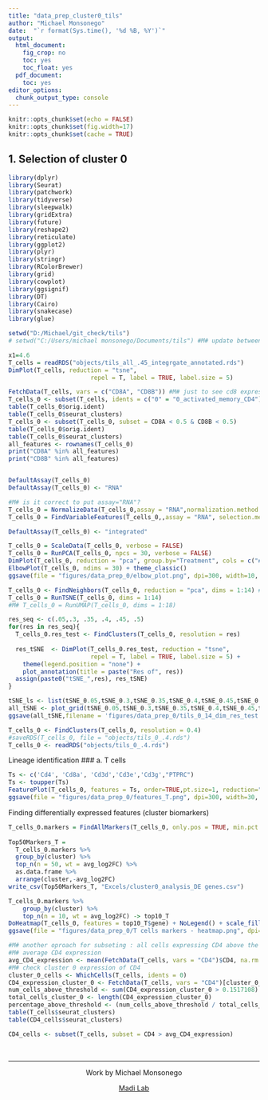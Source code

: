 ```yaml
---
title: "data_prep_cluster0_tils"
author: "Michael Monsonego"
date:  "`r format(Sys.time(), '%d %B, %Y')`"
output:
  html_document: 
    fig_crop: no
    toc: yes
    toc_float: yes
  pdf_document:
    toc: yes
editor_options: 
  chunk_output_type: console
---
```


```r
knitr::opts_chunk$set(echo = FALSE)
knitr::opts_chunk$set(fig.width=17) 
knitr::opts_chunk$set(cache = TRUE) 

```

## 1. Selection of cluster 0
```r
library(dplyr)
library(Seurat)
library(patchwork)
library(tidyverse)
library(sleepwalk)
library(gridExtra)
library(future)
library(reshape2)
library(reticulate)
library(ggplot2)
library(plyr)
library(stringr)
library(RColorBrewer)
library(grid)
library(cowplot)
library(ggsignif)
library(DT)
library(Cairo)
library(snakecase)
library(glue)

setwd("D:/Michael/git_check/tils")
# setwd("C:/Users/michael monsonego/Documents/tils") #M# update between computers(git)

x1=4.6
T_cells = readRDS("objects/tils_all_.45_integrgate_annotated.rds")
DimPlot(T_cells, reduction = "tsne",
                       repel = T, label = TRUE, label.size = 5)

FetchData(T_cells, vars = c("CD8A", "CD8B")) #M# just to see cd8 expression
T_cells_0 <- subset(T_cells, idents = c("0" = "0_activated_memory_CD4")) #M# also subset out CD8 cells
table(T_cells_0$orig.ident)
table(T_cells_0$seurat_clusters)
T_cells_0 <- subset(T_cells_0, subset = CD8A < 0.5 & CD8B < 0.5)
table(T_cells_0$orig.ident)
table(T_cells_0$seurat_clusters)
all_features <- rownames(T_cells_0)
print("CD8A" %in% all_features)
print("CD8B" %in% all_features)


DefaultAssay(T_cells_0)
DefaultAssay(T_cells_0) <- "RNA"

#M# is it correct to put assay="RNA"?
T_cells_0 = NormalizeData(T_cells_0,assay = "RNA",normalization.method = "LogNormalize", scale.factor = 10000) #M# not working. wonder why
T_cells_0 = FindVariableFeatures(T_cells_0,,assay = "RNA", selection.method = "vst", nfeatures = 2000) 

DefaultAssay(T_cells_0) <- "integrated"

T_cells_0 = ScaleData(T_cells_0, verbose = FALSE)
T_cells_0 = RunPCA(T_cells_0, npcs = 30, verbose = FALSE)
DimPlot(T_cells_0, reduction = "pca", group.by="Treatment", cols = c("#FDCDAC", "#B3E2CD"), pt.size=1.1)
ElbowPlot(T_cells_0, ndims = 30) + theme_classic()
ggsave(file = "figures/data_prep_0/elbow_plot.png", dpi=300, width=10, height=10)

T_cells_0 <- FindNeighbors(T_cells_0, reduction = "pca", dims = 1:14) #M# choose ?
T_cells_0 = RunTSNE(T_cells_0, dims = 1:14)
#M# T_cells_0 = RunUMAP(T_cells_0, dims = 1:18)

res_seq <- c(.05,.3, .35, .4, .45, .5)
for(res in res_seq){
  T_cells_0.res_test <- FindClusters(T_cells_0, resolution = res)
  
  res_tSNE  <- DimPlot(T_cells_0.res_test, reduction = "tsne",
                       repel = T, label = TRUE, label.size = 5) +
    theme(legend.position = "none") + 
    plot_annotation(title = paste("Res of", res))
  assign(paste0("tSNE_",res), res_tSNE)
}

tSNE_ls <- list(tSNE_0.05,tSNE_0.3,tSNE_0.35,tSNE_0.4,tSNE_0.45,tSNE_0.5)
all_tSNE <- plot_grid(tSNE_0.05,tSNE_0.3,tSNE_0.35,tSNE_0.4,tSNE_0.45,tSNE_0.5, ncol = 3) 
ggsave(all_tSNE,filename = 'figures/data_prep_0/tils_0_14_dim_res_test.png', dpi=300, height=10, width=16)

T_cells_0 <- FindClusters(T_cells_0, resolution = 0.4)
#saveRDS(T_cells_0, file = "objects/tils_0_.4.rds")
T_cells_0 <- readRDS("objects/tils_0_.4.rds")
```



Lineage identification
### a. T cells
```r
Ts <- c('Cd4', 'Cd8a', 'Cd3d','Cd3e','Cd3g',"PTPRC")
Ts <- toupper(Ts)
FeaturePlot(T_cells_0, features = Ts, order=TRUE,pt.size=1, reduction="tsne", ncol=3)
ggsave(file = "figures/data_prep_0/features_T.png", dpi=300, width=30, height=20)
```
 Finding differentially expressed features (cluster biomarkers)
```r
T_cells_0.markers = FindAllMarkers(T_cells_0, only.pos = TRUE, min.pct = 0.25, logfc.threshold = 0.25, assay = "RNA")
                    
Top50Markers_T =
  T_cells_0.markers %>%
  group_by(cluster) %>%
  top_n(n = 50, wt = avg_log2FC) %>%
  as.data.frame %>% 
  arrange(cluster,-avg_log2FC)
write_csv(Top50Markers_T, "Excels/cluster0_analysis_DE genes.csv")

T_cells_0.markers %>%
    group_by(cluster) %>%
    top_n(n = 10, wt = avg_log2FC) -> top10_T
DoHeatmap(T_cells_0, features = top10_T$gene) + NoLegend() + scale_fill_gradientn(colors = c("blue", "white", "red"))
ggsave(file = "figures/data_prep_0/T cells markers - heatmap.png", dpi=300, width=12, height=20)
```



```r
#M# another oproach for subseting : all cells expressing CD4 above the average
#M# average CD4 expression
avg_CD4_expression <- mean(FetchData(T_cells, vars = "CD4")$CD4, na.rm = TRUE)
#M# check cluster 0 expression of CD4
cluster_0_cells <- WhichCells(T_cells, idents = 0)
CD4_expression_cluster_0 <- FetchData(T_cells, vars = "CD4")[cluster_0_cells, "CD4"]
num_cells_above_threshold <- sum(CD4_expression_cluster_0 > 0.1517108)
total_cells_cluster_0 <- length(CD4_expression_cluster_0)
percentage_above_threshold <- (num_cells_above_threshold / total_cells_cluster_0) * 100
table(T_cells$seurat_clusters)
table(CD4_cells$seurat_clusters)

CD4_cells <- subset(T_cells, subset = CD4 > avg_CD4_expression)
```


&nbsp;
<hr />
<p style="text-align: center;">Work by Michael Monsonego</a></p>
<p style="text-align: center;"> <a href="https://www.asafmadilab.com/">Madi Lab</a></p>
&nbsp;







